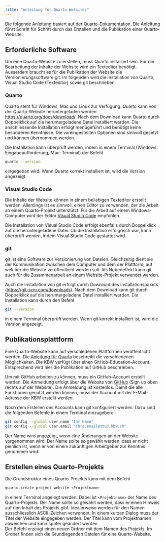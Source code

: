 ```yaml
---
title: "Anleitung für Quarto Wetsites"
---
```


Die folgende Anleitung basiert auf der
[Quarto-Dokumentation](https://quarto.org/docs/websites/). Die Anleitung
führt Schritt für Schritt durch das Erstellen und die Publikation einer
Quarto-Website.

## Erforderliche Software

Um eine Quarto-Website zu erstellen, muss Quarto installiert sein. Für
die Bearbeitung der Inhalte der Website wird ein Texteditor benötigt.
Ausserdem braucht es für die Publikation der Website die
Versionierungssoftware git. Im
folgenden wird die Installation von Quarto, Visual Studio Code
(Texteditor) sowie git beschrieben.

### Quarto

Quarto steht für Windows, Mac und Linux zur Verfügung. Quarto kann von
der Quarto-Website heruntergeladen werden:
[https://quarto.org/docs/download/](https://quarto.org/docs/download/).
Nach dem
Download kann Quarto durch Doppelklick auf die heruntergeladene Datei
installiert werden. Die anschliessende Installation erfolgt menügeführt
und benötigt keine besonderen Kenntnisse. Die voreingestellten Optionen
sind sinnvoll gesetzt und können übernommen werden.

Die Installation kann überprüft werden, indem in einem Terminal
(Windows: Eingabeaufforderung, Mac: Terminal) der Befehl 

```bash
quarto --version
```
eingegeben wird. Wenn Quarto korrekt installiert ist, wird die Version
angezeigt.

### Visual Studio Code

Die Inhalte der Website können in einem beliebigen Texteditor erstellt
werden. Allerdings ist es sinnvoll, einen Editor zu verwenden, der die
Arbeit an einem Quarto-Projekt unterstützt. Für die Arbeit auf einem
Windows-Computer wird der Editor [Visual Studio
Code](https://code.visualstudio.com/) empfohlen.

Die Installation von Visual Studio Code erfolgt ebenfalls durch
Doppelklick auf die heruntergeladene Datei. Ob die Installation
erfolgreich war, kann überprüft werden, indem Visual Studio Code
gestartet wird.

### git

git ist eine Software zur Versionierung von Dateien. Gleichzeitig dient
sie der Kommunikation zwischen dem Computer und dem der Plattform, auf
welcher die Website veröffentlicht werden soll. Als Nebeneffekt kann git
auch für die Zusammenarbeit an einem Website-Projekt verwendet werden.

Auch die Installation von git erfolgt durch Download des Installationspakets
([https://git-scm.com/downloads](https://git-scm.com/downloads)). Nach
dem Download kann git durch Doppelklick auf die heruntergeladene
Datei installiert werden. Die Installation kann durch den Befehl

```bash
git --version
```
in einem Terminal überprüft werden. Wenn git korrekt installiert ist, wird
die Version angezeigt. 

## Publikationsplattform

Eine Quarto-Website kann auf verschiedenen Plattformen veröffentlicht
werden. Die 
[Anleitung für Quarto](https://quarto.org/docs/publishing/)
beschreibt die verschiedenen Möglichkeiten. Die KBW verfügt über einen
GitHub-Education-Account. Entsprechend wird hier die Publikation auf
GitHub beschrieben.

Um mit GitHub arbeiten zu können, muss ein GitHub-Account erstellt
werden. Die Anmeldung erfolgt über die Website von
[GitHub](https://github.com/)
(Sign up oben rechts auf der Website). Die Anmeldung ist kostenlos.
Damit die alle Funktionen genutzt werden können, muss der Account mit
der E-Mail-Adresse der KBW erstellt werden.

Nach dem Erstellen des Accounts kann git konfiguriert werden. 
Dazu sind die folgenden Befehle in einem Terminal einzugeben:

```bash
git config --global user.name "Ihr Name"
git config --global user.email "ihre.email@stud.kbw.ch"
```

Der Name wird angezeigt, wenn eine Änderungen an der Website vorgenommen
wird. Der Name sollte so gewählt werden, dass er nicht peinlich ist,
wenn er von einem zukünftigen Arbeitgeber zur Kenntnis genommen wird.

## Erstellen eines Quarto-Projekts

Die Grundstruktur eines Quarto-Projekts kann mit dem Befehl

```bash
quarto create project website <Projektname>
```

in einem Terminal angelegt werden. Dabei ist `<Projektname>` der Name des
Quarto-Projekts. Der Name sollte so gewählt werden, dass er einen
Hinweis auf den Inhalt des Projekts gibt. Idealerweise werden für den
Namen ausschliesslich ASCII-Zeichen verwendet. In einem kurzen Dialog
muss der Titel der Website eingegeben werden. Der Titel kann vom
Projektnamen abweichen und kann später geändert werden.  
Der Befehl erzeugt einen neuen Ordner mit dem Namen des Projekts. Im
Ordner finden sich die Grundlegenden Dateien für eine Quarto-Website. 